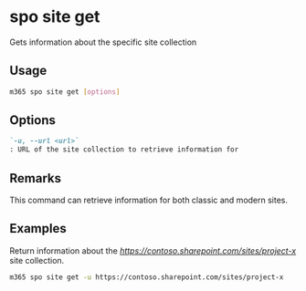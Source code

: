 
# spo site get

Gets information about the specific site collection

## Usage

```sh
m365 spo site get [options]
```

## Options

```md definition-list
`-u, --url <url>`
: URL of the site collection to retrieve information for
```

<Global />

## Remarks

This command can retrieve information for both classic and modern sites.

## Examples

Return information about the _https://contoso.sharepoint.com/sites/project-x_ site collection.

```sh
m365 spo site get -u https://contoso.sharepoint.com/sites/project-x
```
